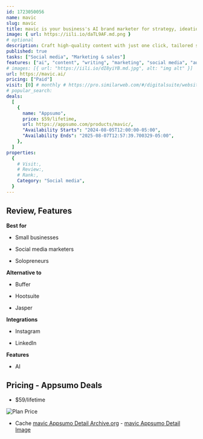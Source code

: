 ```yaml
---
id: 1723050056
name: mavic
slug: mavic
title: mavic is your business's AI brand marketer for strategy, ideation, content creation and publishing
image: { url: https://iili.io/daTL9AF.md.png }
# optional
description: Craft high-quality content with just one click, tailored specifically to your brand’s voice and target audienceIdeate, create and publish your content all in one platform
published: true
tasks: ["Social media", "Marketing & sales"]
features: ["ai", "content", "writing", "marketing", "social media", "automation", "collaboration"]
# images: [{ url: "https://iili.io/dI8yiYB.md.jpg", alt: "img alt" }]
url: https://mavic.ai/
pricing: ["Paid"]
visit: [0] # monthly # https://pro.similarweb.com/#/digitalsuite/websiteanalysis/home
# popular_search:
deals:
  [
    {
      name: "Appsumo",
      price: $59/lifetime,
      url: https://appsumo.com/products/mavic/,
      "Availability Starts": "2024-08-05T12:00:00-05:00",
      "Availability Ends": "2025-08-07T12:57:39.700329-05:00",
    },
  ]
properties:
  {
    # Visit:,
    # Review:,
    # Rank:,
    Category: "Social media",
  }
---
```


## Review, Features

 

**Best for**

- Small businesses

- Social media marketers

- Solopreneurs

**Alternative to**

- Buffer

- Hootsuite

- Jasper

**Integrations**

- Instagram

- LinkedIn

**Features**

- AI

## Pricing - Appsumo Deals

- $59/lifetime

<Img src="https://iili.io/da7v5FI.png" alt="Plan Price" />

- Cache [mavic Appsumo Detail Archive.org](https://web.archive.org/web/*/https://appsumo.com/products/mavic/) - [mavic Appsumo Detail Image](https://iili.io/da7Swhb.png)
